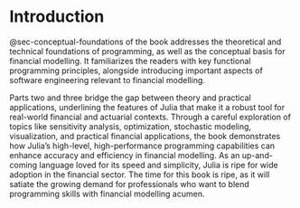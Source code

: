 # Introduction

@sec-conceptual-foundations of the book addresses the theoretical and technical foundations of programming, as well as the conceptual basis for financial modelling. It familiarizes the readers with key functional programming principles, alongside introducing important aspects of software engineering relevant to financial modelling.

Parts two and three bridge the gap between theory and practical applications, underlining the features of Julia that make it a robust tool for real-world financial and actuarial contexts. Through a careful exploration of topics like sensitivity analysis, optimization, stochastic modeling, visualization, and practical financial applications, the book demonstrates how Julia's high-level, high-performance programming capabilities can enhance accuracy and efficiency in financial modelling. As an up-and-coming language loved for its speed and simplicity, Julia is ripe for wide adoption in the financial sector. The time for this book is ripe, as it will satiate the growing demand for professionals who want to blend programming skills with financial modelling acumen.

